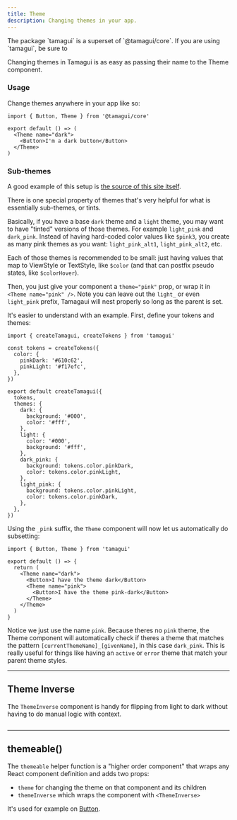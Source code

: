 ```yaml
---
title: Theme
description: Changing themes in your app.
---
```


<Notice>
  The package `tamagui` is a superset of `@tamagui/core`. If you are using `tamagui`, be sure to
</Notice>

Changing themes in Tamagui is as easy as passing their name to the Theme component.

### Usage

Change themes anywhere in your app like so:

```tsx
import { Button, Theme } from '@tamagui/core'

export default () => (
  <Theme name="dark">
    <Button>I'm a dark button</Button>
  </Theme>
)
```

### Sub-themes

A good example of this setup is [the source of this site itself](https://github.com/tamagui/tamagui/blob/master/packages/site/constants/themes.ts).

There is one special property of themes that's very helpful for what is essentially sub-themes, or tints.

Basically, if you have a base `dark` theme and a `light` theme, you may want to have "tinted" versions of those themes. For example `light_pink` and `dark_pink`. Instead of having hard-coded color values like `$pink3`, you create as many pink themes as you want: `light_pink_alt1`, `light_pink_alt2`, etc.

Each of those themes is recommended to be small: just having values that map to ViewStyle or TextStyle, like `$color` (and that can postfix pseudo states, like `$colorHover`).

Then, you just give your component a `theme="pink"` prop, or wrap it in `<Theme name="pink" />`. Note you can leave out the `light_` or even `light_pink` prefix, Tamagaui will nest properly so long as the parent is set.

It's easier to understand with an example. First, define your tokens and themes:

```tsx
import { createTamagui, createTokens } from 'tamagui'

const tokens = createTokens({
  color: {
    pinkDark: '#610c62',
    pinkLight: '#f17efc',
  },
})

export default createTamagui({
  tokens,
  themes: {
    dark: {
      background: '#000',
      color: '#fff',
    },
    light: {
      color: '#000',
      background: '#fff',
    },
    dark_pink: {
      background: tokens.color.pinkDark,
      color: tokens.color.pinkLight,
    },
    light_pink: {
      background: tokens.color.pinkLight,
      color: tokens.color.pinkDark,
    },
  },
})
```

Using the `_pink` suffix, the `Theme` component will now let us automatically do subsetting:

```tsx
import { Button, Theme } from 'tamagui'

export default () => {
  return (
    <Theme name="dark">
      <Button>I have the theme dark</Button>
      <Theme name="pink">
        <Button>I have the theme pink-dark</Button>
      </Theme>
    </Theme>
  )
}
```

Notice we just use the name `pink`. Because theres no `pink` theme, the Theme component will automatically check if theres a theme that matches the pattern `[currentThemeName]_[givenName]`, in this case `dark_pink`. This is really useful for things like having an `active` or `error` theme that match your parent theme styles.

---

## Theme Inverse

The `ThemeInverse` component is handy for flipping from light to dark without having to do manual logic with context.

<HeroContainer>
  <ThemeInverseDemo />
</HeroContainer>

```tsx hero template=ThemeInverse

```

---

## themeable()

The `themeable` helper function is a "higher order component" that wraps any React component definition and adds two props:

- `theme` for changing the theme on that component and its children
- `themeInverse` which wraps the component with `<ThemeInverse>`

It's used for example on [Button](/docs/components/button).
